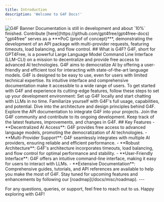 ```yaml
---
title: Introduction
description: 'Welcome to G4F Docs!'
---
```

<Frame>
  <img src="/docs/images/g4f-banner.png" alt="G4F Banner" />
</Frame>
<Warning>
Documentation is still in development and about `10%` finished. Contribute [here](https://github.com/gpt4free/gpt4free-docs)  
"gpt4free" serves as a ***PoC (proof of concept)***, demonstrating the development of an API package with multi-provider requests, featuring timeouts, load balancing, and flow control.
</Warning>
## What is G4F?
G4F, short for GPT4Free, is a powerful Large Language Model Command Line Interface (LLM-CLI) on a mission to decentralize and provide free access to advanced AI technologies. G4F aims to democratize AI by offering a user-friendly and efficient tool for interacting with state-of-the-art language models.
<Tip>
G4F is designed to be easy to use, even for users with limited technical expertise. Its intuitive interface and comprehensive documentation make it accessible to a wide range of users.
</Tip>
To get started with G4F and experience its cutting-edge features, follow these steps to set up your development environment:
<CardGroup cols={2}>
  <Card
    title="Install G4F"
    icon="gear"
    href="/docs/get-started/quickstart/install/"
  >
    Set up G4F locally and start chatting with LLMs in no time.
  </Card>
  <Card
    title="Explore Usage"
    icon="code"
    href="/docs/core/usage/"
  >
    Familiarize yourself with G4F's full usage, capabilities, and potential.
  </Card>
  <Card
    title="How does G4F work?"
    icon="question"
    href="/docs/core/how"
  >
    Dive into the architecture and design principles behind G4F.
  </Card>
  <Card
    title="Inference API"
    icon="paper-plane"
    href="/docs/api-docs"
  >
    Explore the API documentation to integrate G4F into your projects.
  </Card>
  <Card
    title="Contribute"
    icon="code-pull-request"
    href="/docs/contributing"
  >
    Join the G4F community and contribute to its ongoing development.
  </Card>
  <Card
    title="Stay Updated"
    icon="stars"
    href="/docs/misc/changelog"
  >
    Keep track of the latest features, improvements, and changes in G4F.
  </Card>
</CardGroup>
## Key Features
- **Decentralized AI Access**: G4F provides free access to advanced language models, promoting the democratization of AI technologies.
- **Multi-Provider Support**: G4F seamlessly integrates with multiple AI providers, ensuring reliable and efficient performance.
- **Robust Architecture**: G4F's architecture incorporates timeouts, load balancing, and flow control for optimal performance and stability.
- **User-Friendly Interface**: G4F offers an intuitive command-line interface, making it easy for users to interact with LLMs.
- **Extensive Documentation**: Comprehensive guides, tutorials, and API references are available to help you make the most of G4F.
<Info>
Stay tuned for upcoming features and enhancements by following our [roadmap](/docs/misc/roadmap).
</Info>
---

For any questions, queries, or support, feel free to reach out to us. Happy exploring with G4F!